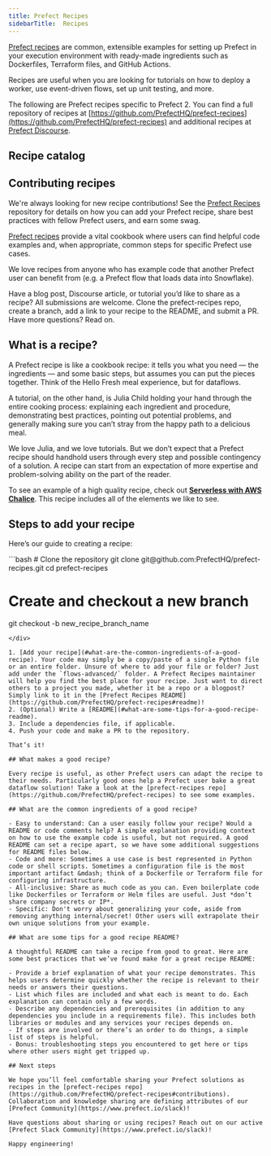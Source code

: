 ```yaml
---
title: Prefect Recipes
sidebarTitle:  Recipes
---
```



[Prefect recipes](https://github.com/PrefectHQ/prefect-recipes) are common, extensible examples for setting up Prefect in your execution environment with ready-made ingredients such as Dockerfiles, Terraform files, and GitHub Actions.

Recipes are useful when you are looking for tutorials on how to deploy a worker, use event-driven flows, set up unit testing, and more.

The following are Prefect recipes specific to Prefect 2. You can find a full repository of recipes at [https://github.com/PrefectHQ/prefect-recipes](https://github.com/PrefectHQ/prefect-recipes) and additional recipes at [Prefect Discourse](https://discourse.prefect.io/).

## Recipe catalog



## Contributing recipes

We're always looking for new recipe contributions! See the [Prefect Recipes](https://github.com/PrefectHQ/prefect-recipes#contributing--swag-) repository for details on how you can add your Prefect recipe, share best practices with fellow Prefect users, and earn some swag.

[Prefect recipes](https://github.com/PrefectHQ/prefect-recipes) provide a vital cookbook where users can find helpful code examples and, when appropriate, common steps for specific Prefect use cases.

We love recipes from anyone who has example code that another Prefect user can benefit from (e.g. a Prefect flow that loads data into Snowflake).

Have a blog post, Discourse article, or tutorial you’d like to share as a recipe? All submissions are welcome. Clone the prefect-recipes repo, create a branch, add a link to your recipe to the README, and submit a PR. Have more questions? Read on.

## What is a recipe?

A Prefect recipe is like a cookbook recipe: it tells you what you need &mdash; the ingredients &mdash; and some basic steps, but assumes you can put the pieces together. Think of the Hello Fresh meal experience, but for dataflows.

A tutorial, on the other hand, is Julia Child holding your hand through the entire cooking process: explaining each ingredient and procedure, demonstrating best practices, pointing out potential problems, and generally making sure you can’t stray from the happy path to a delicious meal.

We love Julia, and we love tutorials. But we don’t expect that a Prefect recipe should handhold users through every step and possible contingency of a solution. A recipe can start from an expectation of more expertise and problem-solving ability on the part of the reader.

To see an example of a high quality recipe, check out **[Serverless with AWS Chalice](https://github.com/PrefectHQ/prefect-recipes/tree/main/flows-advanced/serverless)**. This recipe includes all of the elements we like to see.

## Steps to add your recipe

Here’s our guide to creating a recipe:

<div class="terminal">
```bash
# Clone the repository
git clone git@github.com:PrefectHQ/prefect-recipes.git
cd prefect-recipes

# Create and checkout a new branch

git checkout -b new_recipe_branch_name

```
</div>

1. [Add your recipe](#what-are-the-common-ingredients-of-a-good-recipe). Your code may simply be a copy/paste of a single Python file or an entire folder. Unsure of where to add your file or folder? Just add under the `flows-advanced/` folder. A Prefect Recipes maintainer will help you find the best place for your recipe. Just want to direct others to a project you made, whether it be a repo or a blogpost? Simply link to it in the [Prefect Recipes README](https://github.com/PrefectHQ/prefect-recipes#readme)!
2. (Optional) Write a [README](#what-are-some-tips-for-a-good-recipe-readme).
3. Include a dependencies file, if applicable.
4. Push your code and make a PR to the repository.

That’s it! 

## What makes a good recipe?

Every recipe is useful, as other Prefect users can adapt the recipe to their needs. Particularly good ones help a Prefect user bake a great dataflow solution! Take a look at the [prefect-recipes repo](https://github.com/PrefectHQ/prefect-recipes) to see some examples.

## What are the common ingredients of a good recipe?

- Easy to understand: Can a user easily follow your recipe? Would a README or code comments help? A simple explanation providing context on how to use the example code is useful, but not required. A good README can set a recipe apart, so we have some additional suggestions for README files below.
- Code and more: Sometimes a use case is best represented in Python code or shell scripts. Sometimes a configuration file is the most important artifact &mdash; think of a Dockerfile or Terraform file for configuring infrastructure.
- All-inclusive: Share as much code as you can. Even boilerplate code like Dockerfiles or Terraform or Helm files are useful. Just *don’t share company secrets or IP*.
- Specific: Don't worry about generalizing your code, aside from removing anything internal/secret! Other users will extrapolate their own unique solutions from your example.

## What are some tips for a good recipe README?

A thoughtful README can take a recipe from good to great. Here are some best practices that we’ve found make for a great recipe README:

- Provide a brief explanation of what your recipe demonstrates. This helps users determine quickly whether the recipe is relevant to their needs or answers their questions.
- List which files are included and what each is meant to do. Each explanation can contain only a few words.
- Describe any dependencies and prerequisites (in addition to any dependencies you include in a requirements file). This includes both libraries or modules and any services your recipes depends on.
- If steps are involved or there’s an order to do things, a simple list of steps is helpful.
- Bonus: troubleshooting steps you encountered to get here or tips where other users might get tripped up.

## Next steps

We hope you’ll feel comfortable sharing your Prefect solutions as recipes in the [prefect-recipes repo](https://github.com/PrefectHQ/prefect-recipes#contributions). Collaboration and knowledge sharing are defining attributes of our [Prefect Community](https://www.prefect.io/slack)! 

Have questions about sharing or using recipes? Reach out on our active [Prefect Slack Community](https://www.prefect.io/slack)!

Happy engineering!
